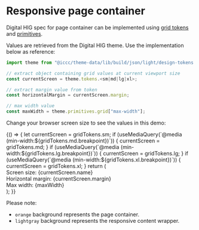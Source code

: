 

<Meta title="Digital HIG/CSS and SASS/Utility CSS/Responsive/Page container" />

# Responsive page container

Digital HIG spec for page container can be implemented using [grid tokens](/docs/iccc-theme-data-tokens-grid--page) and [primitives](/docs/iccc-theme-data-primitives-grid--page).

Values are retrieved from the Digital HIG theme. Use the implementation below as reference:

```javascript
import theme from "@iccc/theme-data/lib/build/json/light/design-tokens.json";

// extract object containing grid values at current viewport size
const currentScreen = theme.tokens.<sm|md|lg|xl>;

// extract margin value from token
const horizontalMargin = currentScreen.margin;

// max width value
const maxWidth = theme.primitives.grid["max-width"];
```

Change your browser screen size to see the values in this demo:

<Canvas>
  <Story name="Page container">
    {() => {
      let currentScreen = gridTokens.sm;
      if (useMediaQuery(`@media (min-width:${gridTokens.md.breakpoint})`)) {
        currentScreen = gridTokens.md;
      }
      if (useMediaQuery(`@media (min-width:${gridTokens.lg.breakpoint})`)) {
        currentScreen = gridTokens.lg;
      }
      if (useMediaQuery(`@media (min-width:${gridTokens.xl.breakpoint})`)) {
        currentScreen = gridTokens.xl;
      }
      return (
        <div style={{ backgroundColor: "orange" }}>
          <div
            className="dhig-p-4"
            style={{
              backgroundColor: "lightgray",
              margin: `0 ${currentScreen.margin}`,
              maxWidth
            }}
          >
            <Typography className="dhig-m-0">
              Screen size: {currentScreen.name}
              <br />
              Horizontal margin: {currentScreen.margin}
              <br />
              Max width: {maxWidth}
            </Typography>
          </div>
        </div>
      );
    }}
  </Story>
</Canvas>

Please note:

- `orange` background represents the page container.
- `lightgray` background represents the responsive content wrapper.
